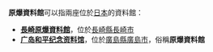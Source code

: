 '''原爆資料館'''可以指兩座位於[[日本|日本]]的資料館：

* '''[[長崎原爆資料館|長崎原爆資料館]]'''，位於[[長崎縣|長崎縣]][[長崎市|長崎市]]
* '''[[广岛和平纪念资料馆|广岛和平纪念资料馆]]'''，位於[[廣島縣|廣島縣]][[廣島市|廣島市]]，俗稱'''原爆資料館'''

{{disambig|cat=五字建築物消歧義}}